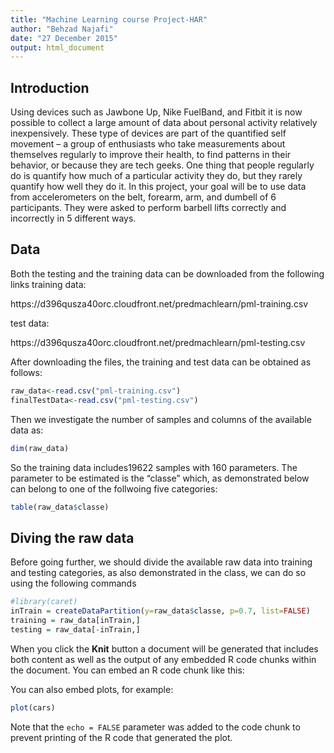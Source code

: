 ```yaml
---
title: "Machine Learning course Project-HAR"
author: "Behzad Najafi"
date: "27 December 2015"
output: html_document
---
```

Introduction
----------------------------------------------------------------------------------------
Using devices such as Jawbone Up, Nike FuelBand, and Fitbit it is now possible to collect a large amount of data about personal activity relatively inexpensively. These type of devices are part of the quantified self movement – a group of enthusiasts who take measurements about themselves regularly to improve their health, to find patterns in their behavior, or because they are tech geeks. One thing that people regularly do is quantify how much of a particular activity they do, but they rarely quantify how well they do it. In this project, your goal will be to use data from accelerometers on the belt, forearm, arm, and dumbell of 6 participants. They were asked to perform barbell lifts correctly and incorrectly in 5 different ways.

Data
----------------------------------------------------------------------------------------
Both the testing and the training data can be downloaded from the following links
training data: 

https://d396qusza40orc.cloudfront.net/predmachlearn/pml-training.csv

test data: 

https://d396qusza40orc.cloudfront.net/predmachlearn/pml-testing.csv

After downloading the files, the training and test data can be obtained as follows:
```r
raw_data<-read.csv("pml-training.csv")
finalTestData<-read.csv("pml-testing.csv")
```
Then we investigate the number of samples and columns of the available data as:
```r
dim(raw_data)
```
So the training data includes19622 samples with 160 parameters. The parameter to be estimated is the "classe" which, as demonstrated below can belong to one of the follwoing five categories:
```r
table(raw_data$classe)
```
Diving the raw data
----------------------------------------------------------------------------------------
Before going further, we should divide the available raw data into training and testing categories, as also demonstrated in the class, we can do so using the following commands
```r
#library(caret)
inTrain = createDataPartition(y=raw_data$classe, p=0.7, list=FALSE)
training = raw_data[inTrain,]
testing = raw_data[-inTrain,]
```
When you click the **Knit** button a document will be generated that includes both content as well as the output of any embedded R code chunks within the document. You can embed an R code chunk like this:

You can also embed plots, for example:

```r
plot(cars)
```

Note that the `echo = FALSE` parameter was added to the code chunk to prevent printing of the R code that generated the plot.
